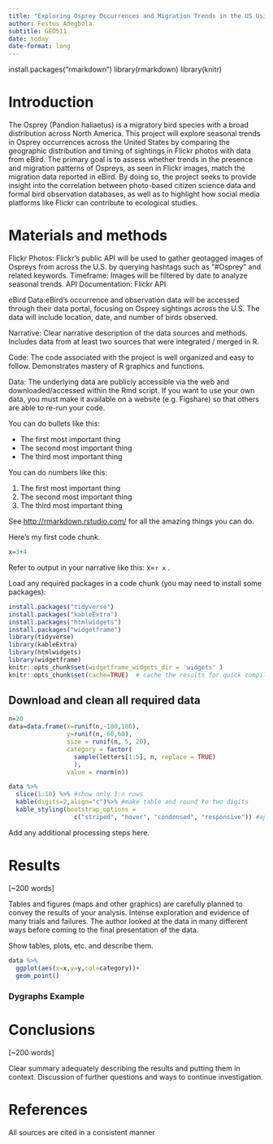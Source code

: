 ```yaml
---
title: "Exploring Osprey Occurrences and Migration Trends in the US Using Flickr Photos and eBird Data"
author: Festus Adegbola
subtitle: GEO511
date: today
date-format: long
---
```

install.packages("rmarkdown")
library(rmarkdown)
library(knitr)

# Introduction

The Osprey (Pandion haliaetus) is a migratory bird species with a broad distribution across North America. This project will explore seasonal trends in Osprey occurrences across the United States by comparing the geographic distribution and timing of sightings in Flickr photos with data from eBird. The primary goal is to assess whether trends in the presence and migration patterns of Ospreys, as seen in Flickr images, match the migration data reported in eBird. By doing so, the project seeks to provide insight into the correlation between photo-based citizen science data and formal bird observation databases, as well as to highlight how social media platforms like Flickr can contribute to ecological studies.

# Materials and methods
Flickr Photos: Flickr’s public API will be used to gather geotagged images of Ospreys from across the U.S. by querying hashtags such as "#Osprey" and related keywords.
Timeframe: Images will be filtered by date to analyze seasonal trends.
API Documentation: Flickr API


eBird Data:eBird’s occurrence and observation data will be accessed through their data portal, focusing on Osprey sightings across the U.S. The data will include location, date, and number of birds observed.


Narrative: Clear narrative description of the data sources and methods. Includes data from at least two sources that were integrated / merged in R.

Code: The code associated with the project is well organized and easy to follow. Demonstrates mastery of R graphics and functions.

Data: The underlying data are publicly accessible via the web and downloaded/accessed within the Rmd script. If you want to use your own data, you must make it available on a website (e.g. Figshare) so that others are able to re-run your code.

You can do bullets like this:

-   The first most important thing
-   The second most important thing
-   The third most important thing

You can do numbers like this:

1.  The first most important thing
2.  The second most important thing
3.  The third most important thing

See <http://rmarkdown.rstudio.com/> for all the amazing things you can do.

Here's my first code chunk.

```r
x=3+4
```

Refer to output in your narrative like this: x=`r x` .

Load any required packages in a code chunk (you may need to install some packages):

```r
install.packages("tidyverse")
install.packages("kableExtra")
install.packages("htmlwidgets")
install.packages("widgetframe")
library(tidyverse)
library(kableExtra)
library(htmlwidgets)
library(widgetframe)
knitr::opts_chunk$set(widgetframe_widgets_dir = 'widgets' ) 
knitr::opts_chunk$set(cache=TRUE)  # cache the results for quick compiling
```

## Download and clean all required data

```r
n=20
data=data.frame(x=runif(n,-180,180),
                y=runif(n,-60,60),
                size = runif(n, 5, 20),
                category = factor(
                  sample(letters[1:5], n, replace = TRUE)
                  ),
                value = rnorm(n))
```

```r
data %>% 
  slice(1:10) %>% #show only 1:n rows
  kable(digits=2,align="c")%>% #make table and round to two digits
  kable_styling(bootstrap_options = 
                  c("striped", "hover", "condensed", "responsive")) #apply other formatting
```

Add any additional processing steps here.

# Results

\[\~200 words\]

Tables and figures (maps and other graphics) are carefully planned to convey the results of your analysis. Intense exploration and evidence of many trials and failures. The author looked at the data in many different ways before coming to the final presentation of the data.

Show tables, plots, etc. and describe them.


```r
data %>% 
  ggplot(aes(x=x,y=y,col=category))+
  geom_point()
```

### Dygraphs Example



# Conclusions

\[\~200 words\]

Clear summary adequately describing the results and putting them in context. Discussion of further questions and ways to continue investigation.

# References

All sources are cited in a consistent manner
